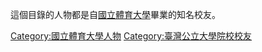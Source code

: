 這個目錄的人物都是自[[國立體育大學|國立體育大學]]畢業的知名校友。

[[Category:國立體育大學人物|Category:國立體育大學人物]]
[[Category:臺灣公立大學院校校友|Category:臺灣公立大學院校校友]]